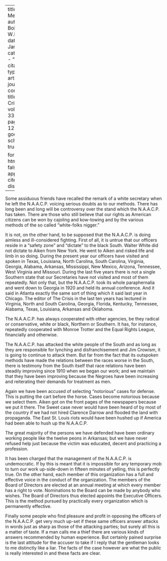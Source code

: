 
---
title: 'Our Methods'
author: Du Bois, W.E.B.
date: Jan. 1927
categories: 
  - ""
citation: 
  type: article-journal
  container-title: The Crisis
  volume: 33
  issue: 3
  page: 129-130
google-scholar: true

format:
  html:
    toc: false
    appendix-cite-as: display
---


Some assiduous friends have recalled the remark of a white secretary when he left the N.A.A.C.P. voicing serious doubts as to our methods. There has long been and long will be controversy over the stand which the N.A.A.C.P. has taken. There are those who still believe that our rights as American citizens can be won by cajoling and kow-towing and by the various methods of the so called "white-folks nigger."

It is not, on the other hand, to be supposed that the N.A.A.C.P. is doing aimless and ill-considered fighting. First of all, it is untrue that our officers reside in a "safety zone" and "dictate" to the black South. Walter White did not dictate to Aiken from New York. He went to Aiken and risked life and limb in so doing. During the present year our officers have visited and spoken in Texas, Louisiana, North Carolina, South Carolina, Virginia, Georgia, Alabama, Arkansas, Mississippi, New Mexico, Arizona, Tennessee, West Virginia and Missouri. During the last five years there is not a single Southern state that our Secretaries have not visited and most of them repeatedly. Not only that, but the N.A.A.C.P. took its whole paraphernalia and went down to Georgia in 1920 and held its annual conference. And it said in Atlanta exactly the same sort of thing which it said last year in Chicago. The editor of <span class = "small-caps">The Crisis</span> in the last ten years has lectured in Virginia, North and South Carolina, Georgia, Florida, Kentucky, Tennessee, Alabama, Texas, Louisiana, Arkansas and Oklahoma.

The N.A.A.C.P. has always cooperated with other agencies, be they radical or conservative, white or black, Northern or Southern. It has, for instance, repeatedly cooperated with Monroe Trotter and the Equal Rights League, financially and otherwise.

The N.A.A.C.P. has attacked the white people of the South and as long as they are responsible for lynching and disfranchisement and Jim Crowism, it is going to continue to attack them. But far from the fact that its outspoken methods have made the relations between the races worse in the South, there is testimony from the South itself that race relations have been steadily improving since 1910 when we began our work; and we maintain that they have been improving because the Negroes have been increasing and reiterating their demands for treatment as men.

Again we have been accused of selecting "notorious" cases for defense. This is putting the cart before the horse. Cases become notorious because we select them. Aiken got on the front pages of the newspapers because we put it there. The Sweet case never would have been heard of by most of the country if we had not hired Clarence Darrow and flooded the land with propaganda. The East St. Louis riots would have been hushed up if America had been able to hush up the N.A.A.C.P.

The great majority of the persons we have defended have been ordinary working people like the twelve peons in Arkansas; but we have never refused help just because the victim was educated, decent and practicing a profession.

It has been charged that the management of the N.A.A.C.P. is undemocratic. If by this is meant that it is impossible for any temporary mob to turn our work up-side-down in fifteen minutes of yelling, this is perfectly true. On the other hand, each member of this organization has a full and effective voice in the conduct of the organization. The members of the Board of Directors are elected at an annual meeting at which every member has a right to vote. Nominations to the Board can be made by anybody who wishes. The Board of Directors thus elected appoints the Executive Officers. This is the method pursued by practically every organization which is permanently effective.

Finally some people who find pleasure and profit in opposing the officers of the N.A.A.C.P. get very much up-set if these same officers answer attacks in words just as sharp as those of the attacking parties; but surely all this is a matter of taste. If a man calls me a thief there are various kinds of answers recommended by human experience. But certainly pained surprise is the last attitude for the accuser to take if I reply that the gentleman looks to me distinctly like a liar. The facts of the case however are what the public is really interested in and these facts are clear.
